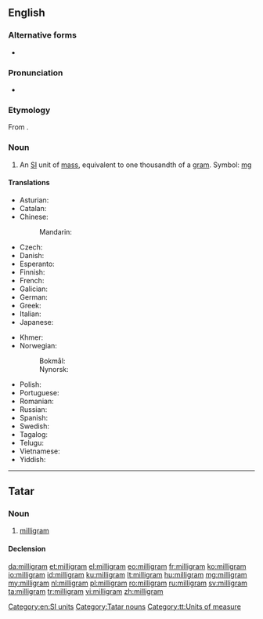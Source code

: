 ==English==
{{wikipedia}}

===Alternative forms===
* {{l|en|milligramme}}

===Pronunciation===
* {{a|US}} {{IPA|/ˈmɪlɪɡɹæm/|lang=en}}

===Etymology===
From {{etyl|fr|en}} {{m|fr|milligramme}}.

===Noun===
{{en-noun}}

# An [[SI]] unit of [[mass]], equivalent to one thousandth of a [[gram]]. Symbol: [[mg]]

====Translations====
{{trans-top|milligram}}
* Asturian: {{t|ast|miligramu|m}}
* Catalan: {{t|ca|mil·ligram|m}}
* Chinese:
*: Mandarin: {{t+|cmn|毫克|tr=háokè|sc=Hani}}
* Czech: {{t+|cs|miligram|m}}
* Danish: {{t+|da|milligram|n}}
* Esperanto: {{t|eo|miligramo}}
* Finnish: {{t+|fi|milligramma}}
* French: {{t+|fr|milligramme|m}}
* Galician: {{t|gl|miligramo|m}}
* German: {{t+|de|Milligramm|n}}
* Greek: {{t+|el|χιλιοστόγραμμο|n}}
* Italian: {{t+|it|milligrammo}}
* Japanese: {{t+|ja|ミリグラム|tr=miriguramu}}
{{trans-mid}}
* Khmer: {{t|km|មិល្លីក្រាម|tr=millii-kraam|sc=Khmr}}
* Norwegian:
*: Bokmål: {{t|no|milligram|n}}
*: Nynorsk: {{t|nn|milligram|n}}
* Polish: {{l|pl|miligram|g=m}}
* Portuguese: {{t+|pt|miligrama|m}}
* Romanian: {{t+|ro|miligram|n}}
* Russian: {{t+|ru|миллигра́мм|m}}
* Spanish: {{t+|es|miligramo|m}}
* Swedish: {{t+|sv|milligram|n}}
* Tagalog: {{t|tl|kalibogramo}}
* Telugu: {{t|te|మిల్లీగ్రాము}}
* Vietnamese: {{t|vi|miligam}}
* Yiddish: {{t|yi|מיליגראַם|m}}
{{trans-bottom}}

[[Category:en:SI units]]

----

==Tatar==

===Noun===
{{tt-pos|noun|l}}

# [[#English|milligram]]

====Declension====
{{tt-latin-noun|nıñ|ga|nı|da|nan}}

[[Category:Tatar nouns]]
[[Category:tt:Units of measure]]

[[da:milligram]]
[[et:milligram]]
[[el:milligram]]
[[eo:milligram]]
[[fr:milligram]]
[[ko:milligram]]
[[io:milligram]]
[[id:milligram]]
[[ku:milligram]]
[[lt:milligram]]
[[hu:milligram]]
[[mg:milligram]]
[[my:milligram]]
[[nl:milligram]]
[[pl:milligram]]
[[ro:milligram]]
[[ru:milligram]]
[[sv:milligram]]
[[ta:milligram]]
[[tr:milligram]]
[[vi:milligram]]
[[zh:milligram]]